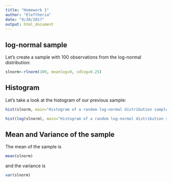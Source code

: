 ```yaml
---
title: "Homework 1"
author: "Eleftheria"
date: "9/20/2017"
output: html_document
---
```


## log-normal sample

Let's create a sample with 100 observations from the log-normal distribution:

```r
slnorm<-rlnorm(100, meanlog=0, sdlog=0.25)

```

## Histogram

Let's take a look at the histogram of our previous sample:

```r
hist(slnorm, main="Histogram of a random log-normal distribution sample",xlab="observations")
```

```r
hist(log(slnorm), main="Histogram of a random log-normal distribution sample on the log scale",xlab="log(observations)")
```

## Mean and Variance of the sample


The mean of the sample is
```r
mean(slnorm)
```

and the variance is
```r
var(slnorm)
```